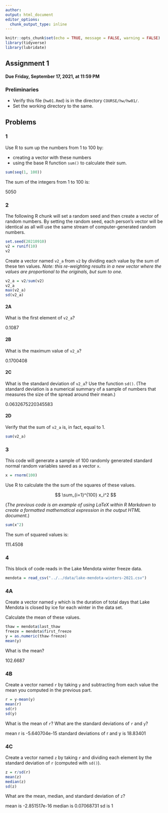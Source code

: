 ```yaml
---
author: 
output: html_document
editor_options: 
  chunk_output_type: inline
---
```


```r
knitr::opts_chunk$set(echo = TRUE, message = FALSE, warning = FALSE)
library(tidyverse)
library(lubridate)
```

## Assignment 1

#### Due Friday, September 17, 2021, at 11:59 PM

### Preliminaries

- Verify this file (`hw01.Rmd`) is in the directory `COURSE/hw/hw01/`.
- Set the working directory to the same.

## Problems

### 1

Use R to sum up the numbers from 1 to 100 by:

- creating a vector with these numbers
- using the base R function `sum()` to calculate their sum.

```r
sum(seq(1, 100))
```

The sum of the integers from 1 to 100 is:

5050

### 2

The following R chunk will set a random seed and then create a vector of random numbers.
By setting the random seed, each person's vector will be identical as all will use the same stream of computer-generated random numbers.

```r
set.seed(20210910)
v2 = runif(10)
v2
```

Create a vector named `v2_a` from `v2` by dividing each value by the sum of these ten values. *Note: this re-weighting results in a new vector where the values are proportional to the originals, but sum to one.*

```r
v2_a = v2/sum(v2)
v2_a
max(v2_a)
sd(v2_a)
```

#### 2A

What is the first element of `v2_a`?

0.1087

#### 2B

What is the maximum value of `v2_a`?

0.1700408

#### 2C

What is the standard deviation of `v2_a`? Use the function `sd()`.
(The standard deviation is a numerical summary of a sample of numbers that measures the size of the spread around their mean.)

0.0632675220345583

#### 2D

Verify that the sum of `v2_a` is, in fact, equal to 1.

```r
sum(v2_a)
```

### 3

This code will generate a sample of 100 randomly generated standard normal random variables saved as a vector `x`.

```r
x = rnorm(100)
```

Use R to calculate the the sum of the squares of these values.

$$
\sum_{i=1}^{100} x_i^2
$$ 

(*The previous code is an example of using LaTeX within R Markdown to create a formatted mathematical expression in the output HTML document.*)

```r
sum(x^2)
```

The sum of squared values is:

111.4508

### 4

This block of code reads in the Lake Mendota winter freeze data.

```r
mendota = read_csv("../../data/lake-mendota-winters-2021.csv")
```

### 4A

Create a vector named `y` which is the duration of total days that Lake Mendota is closed by ice for each winter in the data set.

Calculate the mean of these values.

```r
thaw = mendota$last_thaw
freeze = mendota$first_freeze
y = as.numeric(thaw-freeze)
mean(y)
```

What is the mean?

102.6687

### 4B

Create a vector named `r` by taking `y` and subtracting from each value the mean you computed in the previous part.

```r
r = y-mean(y)
mean(r)
sd(r)
sd(y)
```

What is the mean of `r`?
What are the standard deviations of `r` and `y`?

mean r is -5.640704e-15
standard deviations of r and y is 18.83401

### 4C

Create a vector named `z` by taking `r` and dividing each element by the standard deviation of `r` (computed with `sd()`).

```r
z = r/sd(r)
mean(z)
median(z)
sd(z)
```

What are the mean, median, and standard deviation of `z`?

mean is -2.851517e-16
median is 0.07068731
sd is 1





